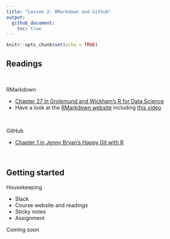 ```yaml
---
title: "Lesson 2: RMarkdown and Github"
output: 
  github_document: 
    toc: true
---
```

  
```r
knitr::opts_chunk$set(echo = TRUE)
```

## Readings  

<br>

RMarkdown

* [Chapter 27 in Grolemund and Wickham's R for Data Science](https://r4ds.had.co.nz/r-markdown.html)  
* Have a look at the [RMarkdown website](https://rmarkdown.rstudio.com/lesson-1.html) including [this video](https://rmarkdown.rstudio.com/authoring_quick_tour.html)

<br>  

GitHub

* [Chapter 1 in Jenny Bryan's Happy Git with R](https://happygitwithr.com/big-picture.html)

<br>  

## Getting started  

Housekeeping

* Slack
* Course website and readings
* Sticky notes
* Assignment







Coming soon





